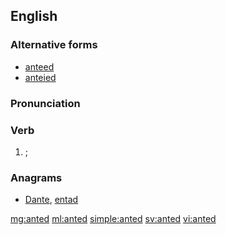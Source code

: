 ==English==

===Alternative forms===
* [[anteed]]
* [[anteied]]
===Pronunciation===
{{audio|en-us-anted.ogg|Audio (US)|lang=en}}

===Verb===
{{head|en|verb form}}

# {{en-past of|ante}}; {{alternative spelling of|anteed|nocap=1|lang=en}}

===Anagrams===
* [[Dante#English|Dante]], [[entad#English|entad]]

[[mg:anted]]
[[ml:anted]]
[[simple:anted]]
[[sv:anted]]
[[vi:anted]]